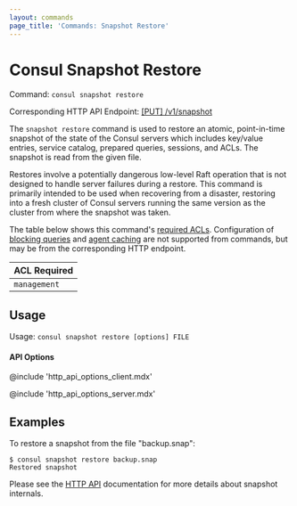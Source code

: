 ```yaml
---
layout: commands
page_title: 'Commands: Snapshot Restore'
---
```


# Consul Snapshot Restore

Command: `consul snapshot restore`

Corresponding HTTP API Endpoint: [\[PUT\] /v1/snapshot](/api-docs/snapshot#restore-snapshot)

The `snapshot restore` command is used to restore an atomic, point-in-time
snapshot of the state of the Consul servers which includes key/value entries,
service catalog, prepared queries, sessions, and ACLs. The snapshot is read
from the given file.

Restores involve a potentially dangerous low-level Raft operation that is not
designed to handle server failures during a restore. This command is primarily
intended to be used when recovering from a disaster, restoring into a fresh
cluster of Consul servers running the same version as the cluster from where the
snapshot was taken.

The table below shows this command's [required ACLs](/api#authentication). Configuration of
[blocking queries](/api-docs/features/blocking) and [agent caching](/api-docs/features/caching)
are not supported from commands, but may be from the corresponding HTTP endpoint.

| ACL Required |
| ------------ |
| `management` |

## Usage

Usage: `consul snapshot restore [options] FILE`

#### API Options

@include 'http_api_options_client.mdx'

@include 'http_api_options_server.mdx'

## Examples

To restore a snapshot from the file "backup.snap":

```shell-session
$ consul snapshot restore backup.snap
Restored snapshot
```

Please see the [HTTP API](/api-docs/snapshot) documentation for
more details about snapshot internals.
